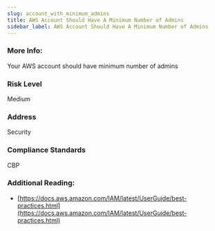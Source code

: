 ```yaml
---
slug: account_with_minimum_admins
title: AWS Account Should Have A Minimum Number of Admins
sidebar_label: AWS Account Should Have A Minimum Number of Admins
---
```


### More Info:

Your AWS account should have minimum number of admins

### Risk Level

Medium

### Address

Security

### Compliance Standards

CBP

### Additional Reading:

- [https://docs.aws.amazon.com/IAM/latest/UserGuide/best-practices.html](https://docs.aws.amazon.com/IAM/latest/UserGuide/best-practices.html) 

